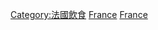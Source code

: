 {{Commons category|Beverages from France}}

[[Category:法國飲食|Category:法國飲食]]
[[Category:歐洲飲料|France]]
[[Category:各國飲料|France]]